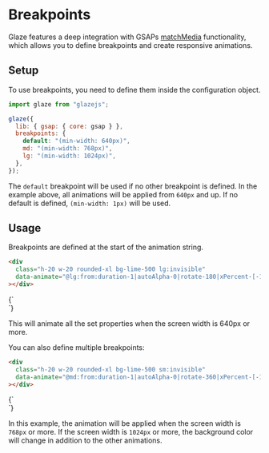 
# Breakpoints

Glaze features a deep integration with GSAPs
[matchMedia](<https://gsap.com/docs/v3/GSAP/gsap.matchMedia()/>) functionality,
which allows you to define breakpoints and create responsive animations.

## Setup

To use breakpoints, you need to define them inside the configuration object.

```js
import glaze from "glazejs";

glaze({
  lib: { gsap: { core: gsap } },
  breakpoints: {
    default: "(min-width: 640px)",
    md: "(min-width: 768px)",
    lg: "(min-width: 1024px)",
  },
});
```

The `default` breakpoint will be used if no other breakpoint is defined. In the
example above, all animations will be applied from `640px` and up. If no default
is defined, `(min-width: 1px)` will be used.

## Usage

Breakpoints are defined at the start of the animation string.

```html copy
<div
  class="h-20 w-20 rounded-xl bg-lime-500 lg:invisible"
  data-animate="@lg:from:duration-1|autoAlpha-0|rotate-180|xPercent-[-100]|ease-power2.inOut"
></div>
```

<Example>
  {`
<div
  class="h-20 w-20 rounded-xl bg-lime-500 lg:invisible"
  data-animate="@lg:from:duration-1|autoAlpha-0|rotate-360|xPercent-[-100]|ease-power2.inOut|scrollTrigger.trigger-[&]"
></div>
`}
</Example>

This will animate all the set properties when the screen width is 640px or more.

You can also define multiple breakpoints:

```html copy
<div
  class="h-20 w-20 rounded-xl bg-lime-500 sm:invisible"
  data-animate="@md:from:duration-1|autoAlpha-0|rotate-360|xPercent-[-100]|ease-power2.inOut @lg:from:background-[red]"
></div>
```

<Example>
  {`
<div
  class="h-20 w-20 rounded-xl bg-orange-500 lg:invisible"
  data-animate="@lg:from:duration-1|autoAlpha-0|rotate-360|xPercent-[-100]|ease-power2.inOut|scrollTrigger.trigger-[&] @lg:from:background-[red]"
></div>
`}
</Example>

In this example, the animation will be applied when the screen width is `768px`
or more. If the screen width is `1024px` or more, the background color will
change in addition to the other animations.
